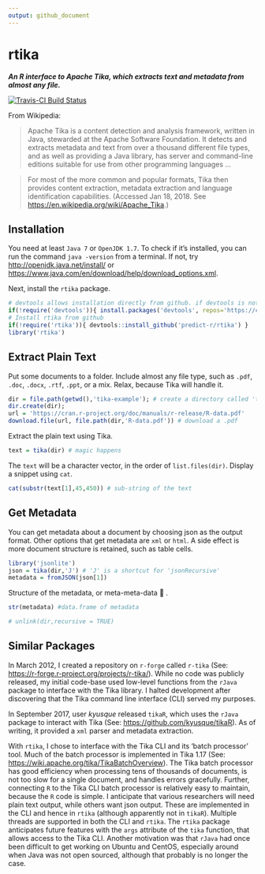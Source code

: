 ```yaml
---
output: github_document
---
```

# rtika
***An R interface to Apache Tika, which extracts text and metadata from almost any file.***

[![Travis-CI Build Status](https://travis-ci.org/predict-r/rtika.svg?branch=master)](https://travis-ci.org/predict-r/rtika)

From Wikipedia: 

>Apache Tika is a content detection and analysis framework, written in Java, stewarded at the Apache Software Foundation. It detects and extracts metadata and text from over a thousand different file types, and as well as providing a Java library, has server and command-line editions suitable for use from other programming languages ...

>For most of the more common and popular formats, Tika then provides content extraction, metadata extraction and language identification capabilities. (Accessed Jan 18, 2018. See <https://en.wikipedia.org/wiki/Apache_Tika>.)

## Installation
You need at least `Java 7` or `OpenJDK 1.7`. To check if it's installed, you can run the command `java -version` from a terminal. If not, try <http://openjdk.java.net/install/> or <https://www.java.com/en/download/help/download_options.xml>.

Next, install the `rtika` package. 

```r
# devtools allows installation directly from github. if devtools is not installed, install it.
if(!require('devtools')){ install.packages('devtools', repos='https://cloud.r-project.org') }
# Install rtika from github
if(!require('rtika')){ devtools::install_github('predict-r/rtika') } 
library('rtika')
```



## Extract Plain Text
Put some documents to a folder. Include almost any file type, such as `.pdf`, `.doc`, `.docx`, `.rtf`, `.ppt`, or a mix. Relax, because Tika will handle it.
```r
dir = file.path(getwd(),'tika-example'); # create a directory called 'tika-example' in R's working directory
dir.create(dir); 
url = 'https://cran.r-project.org/doc/manuals/r-release/R-data.pdf'
download.file(url, file.path(dir,'R-data.pdf')) # download a .pdf 

```

Extract the plain text using Tika.
```r
text = tika(dir) # magic happens

```
The `text` will be a character vector, in the order of `list.files(dir)`. Display a snippet using `cat`.  
```r
cat(substr(text[1],45,450)) # sub-string of the text

```
## Get Metadata
You can get metadata about a document by choosing json as the output format.  Other options that get metadata are `xml` or `html`. A side effect is more document structure is retained, such as table cells.
```r
library('jsonlite')
json = tika(dir,'J') # 'J' is a shortcut for 'jsonRecursive'
metadata = fromJSON(json[1])
```
Structure of the metadata, or meta-meta-data 🤯 .

```r
str(metadata) #data.frame of metadata
```
```r
# unlink(dir,recursive = TRUE)
```
## Similar Packages

In March 2012, I created a repository on `r-forge` called `r-tika` (See: <https://r-forge.r-project.org/projects/r-tika/>). While no code was publicly released, my initial code-base used low-level functions from the `rJava` package to interface with the Tika library. I halted development after discovering that the Tika command line interface (CLI) served my purposes. 

In September 2017, user *kyusque* released `tikaR`, which uses the `rJava` package to interact with Tika (See: <https://github.com/kyusque/tikaR>). As of writing, it provided a `xml` parser and metadata extraction. 

With  `rtika`, I chose to interface with the Tika CLI and its 'batch processor' tool. Much of the batch processor is implemented in Tika 1.17 (See: <https://wiki.apache.org/tika/TikaBatchOverview>). The Tika batch processor has good efficiency when processing tens of thousands of documents, is not too slow for a single document, and handles errors gracefully. Further, connecting `R` to the Tika CLI batch processor is relatively easy to maintain, because the `R` code is simple. I anticipate that various researchers will need plain text output, while others want json output. These are implemented in the CLI and hence in `rtika` (although apparently not in `tikaR`). Multiple threads are supported in both the CLI and `rtika`. The `rtika` package anticipates future features with the `args` attribute of the `tika` function, that allows access to the Tika CLI. Another motivation was that `rJava` had once been difficult to get working on Ubuntu and CentOS, especially around when Java was not open sourced, although that probably is no longer the case.
